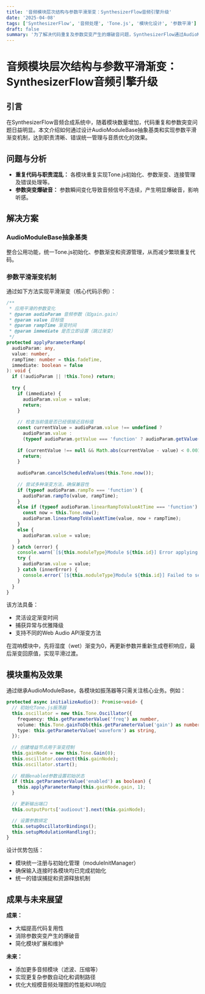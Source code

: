 ```yaml
---
title: '音频模块层次结构与参数平滑渐变：SynthesizerFlow音频引擎升级'
date: '2025-04-08'
tags: ['SynthesizerFlow', '音频处理', 'Tone.js', '模块化设计', '参数平滑']
draft: false
summary: '为了解决代码重复及参数突变产生的爆破音问题，SynthesizerFlow通过AudioModuleBase和参数平滑渐变技术提升了代码质量和音频体验。'
---
```

# 音频模块层次结构与参数平滑渐变：SynthesizerFlow音频引擎升级

## 引言

在SynthesizerFlow音频合成系统中，随着模块数量增加，代码重复和参数突变问题日益明显。本文介绍如何通过设计AudioModuleBase抽象基类和实现参数平滑渐变机制，达到职责清晰、错误统一管理与音质优化的效果。

## 问题与分析

- **重复代码与职责混乱：** 各模块重复实现Tone.js初始化、参数渐变、连接管理及错误处理等。
- **参数突变爆破音：** 参数瞬间变化导致音频信号不连续，产生明显爆破音，影响听感。

## 解决方案

### AudioModuleBase抽象基类

整合公用功能，统一Tone.js初始化、参数渐变和资源管理，从而减少繁琐重复代码。

### 参数平滑渐变机制

通过如下方法实现平滑渐变（核心代码示例）：

````typescript
/**
 * 应用平滑的参数变化
 * @param audioParam 音频参数（如gain.gain）
 * @param value 目标值
 * @param rampTime 渐变时间
 * @param immediate 是否立即设置（跳过渐变）
 */
protected applyParameterRamp(
  audioParam: any, 
  value: number, 
  rampTime: number = this.fadeTime,
  immediate: boolean = false
): void {
  if (!audioParam || !this.Tone) return;
  
  try {
    if (immediate) {
      audioParam.value = value;
      return;
    }
    
    // 检查当前值是否已经很接近目标值
    const currentValue = audioParam.value !== undefined ? 
      audioParam.value : 
      (typeof audioParam.getValue === 'function' ? audioParam.getValue() : null);
    
    if (currentValue !== null && Math.abs(currentValue - value) < 0.001) {
      return;
    }
    
    audioParam.cancelScheduledValues(this.Tone.now());
    
    // 尝试多种渐变方法，确保兼容性
    if (typeof audioParam.rampTo === 'function') {
      audioParam.rampTo(value, rampTime);
    } 
    else if (typeof audioParam.linearRampToValueAtTime === 'function') {
      const now = this.Tone.now();
      audioParam.linearRampToValueAtTime(value, now + rampTime);
    } 
    else {
      audioParam.value = value;
    }
  } catch (error) {
    console.warn(`[${this.moduleType}Module ${this.id}] Error applying parameter ramp:`, error);
    try {
      audioParam.value = value;
    } catch (innerError) {
      console.error(`[${this.moduleType}Module ${this.id}] Failed to set parameter value:`, innerError);
    }
  }
}
````

该方法具备：
- 灵活设定渐变时间
- 捕获异常与优雅降级
- 支持不同的Web Audio API渐变方法

在混响模块中，先将湿度（wet）渐变为0，再更新参数并重新生成卷积响应，最后渐变回原值，实现平滑过渡。

## 模块重构及效果

通过继承AudioModuleBase，各模块如振荡器等只需关注核心业务。例如：

````typescript
protected async initializeAudio(): Promise<void> {
  // 初始化Tone.js振荡器
  this.oscillator = new this.Tone.Oscillator({
    frequency: this.getParameterValue('freq') as number,
    volume: this.Tone.gainToDb(this.getParameterValue('gain') as number),
    type: this.getParameterValue('waveform') as string,
  });
  
  // 创建增益节点用于渐变控制
  this.gainNode = new this.Tone.Gain(0);
  this.oscillator.connect(this.gainNode);
  this.oscillator.start();
  
  // 根据enabled参数设置初始状态
  if (this.getParameterValue('enabled') as boolean) {
    this.applyParameterRamp(this.gainNode.gain, 1);
  }

  // 更新输出端口
  this.outputPorts['audioout'].next(this.gainNode);

  // 设置参数绑定
  this.setupOscillatorBindings();
  this.setupModulationHandling();
}
````

设计优势包括：
- 模块统一注册与初始化管理（moduleInitManager）
- 确保输入连接时各模块均已完成初始化
- 统一的错误捕捉和资源释放机制

## 成果与未来展望

**成果：**
- 大幅提高代码复用性
- 消除参数突变产生的爆破音
- 简化模块扩展和维护

**未来：**
- 添加更多音频模块（滤波、压缩等）
- 实现更复杂参数自动化和调制路径
- 优化大规模音频处理图的性能和UI响应